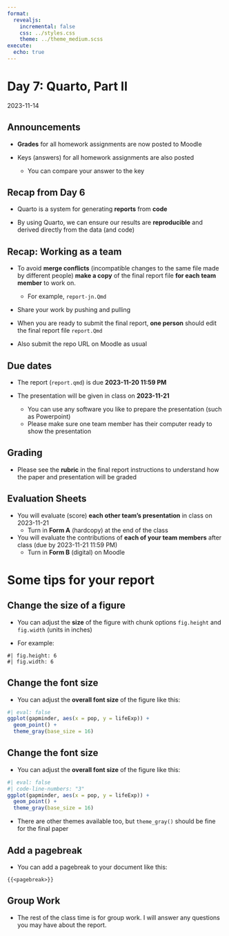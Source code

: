 ```yaml
---
format:
  revealjs:
    incremental: false
    css: ../styles.css
    theme: ../theme_medium.scss
execute: 
  echo: true
---
```


# Day 7: Quarto, Part II

2023-11-14

## Announcements

- **Grades** for all homework assignments are now posted to Moodle

- Keys (answers) for all homework assignments are also posted
  - You can compare your answer to the key

## Recap from Day 6

- Quarto is a system for generating **reports** from **code**

- By using Quarto, we can ensure our results are **reproducible** and derived directly from the data (and code)

## Recap: Working as a team

- To avoid **merge conflicts** (incompatible changes to the same file made by different people) **make a copy** of the final report file **for each team member** to work on.
  - For example, `report-jn.Qmd`

- Share your work by pushing and pulling

- When you are ready to submit the final report, **one person** should edit the final report file `report.Qmd`

- Also submit the repo URL on Moodle as usual

## Due dates

- The report (`report.qmd`) is due **2023-11-20 11:59 PM**

- The presentation will be given in class on **2023-11-21**
  - You can use any software you like to prepare the presentation (such as Powerpoint)
  - Please make sure one team member has their computer ready to show the presentation

## Grading

- Please see the **rubric** in the final report instructions to understand how the paper and presentation will be graded

## Evaluation Sheets

- You will evaluate (score) **each other team's presentation** in class on 2023-11-21
  - Turn in **Form A** (hardcopy) at the end of the class

- You will evaluate the contributions of **each of your team members** after class (due by 2023-11-21 11:59 PM)
  - Turn in **Form B** (digital) on Moodle

# Some tips for your report

## Change the size of a figure

- You can adjust the **size** of the figure with chunk options `fig.height` and `fig.width` (units in inches)

- For example:

```
#| fig.height: 6
#| fig.width: 6
```

## Change the font size

- You can adjust the **overall font size** of the figure like this:

```r
#| eval: false
ggplot(gapminder, aes(x = pop, y = lifeExp)) +
  geom_point() +
  theme_gray(base_size = 16)
```

## Change the font size

- You can adjust the **overall font size** of the figure like this:

```r
#| eval: false
#| code-line-numbers: "3"
ggplot(gapminder, aes(x = pop, y = lifeExp)) +
  geom_point() +
  theme_gray(base_size = 16)
```

::: {.incremental}

- There are other themes available too, but `theme_gray()` should be fine for the final paper

:::

## Add a pagebreak

- You can add a pagebreak to your document like this:

 <code>&lbrace;&lbrace;</code>`<pagebreak>`<code>&rbrace;&rbrace;</code>

## Group Work

- The rest of the class time is for group work. I will answer any questions you may have about the report.